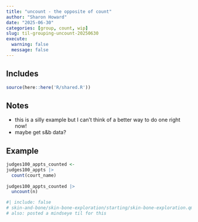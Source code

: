 ```yaml
---
title: "uncount - the opposite of count"
author: "Sharon Howard"
date: "2025-06-30"
categories: [group, count, wip]
slug: til-grouping-uncount-20250630
execute:
  warning: false
  message: false
---
```


## Includes

```r
source(here::here('R/shared.R'))
```

## Notes

-  this is a silly example but I can't think of a better way to do one right now! 
-  maybe get s&b data? 
 




## Example

```r
judges100_appts_counted <- 
judges100_appts |> 
  count(court_name)  
 
judges100_appts_counted |> 
  uncount(n) 

```



```r
#| include: false
# skin-and-bone/skin-bone-exploration/starting/skin-bone-exploration.qmd:583:  
# also: posted a mindseye til for this  

```
